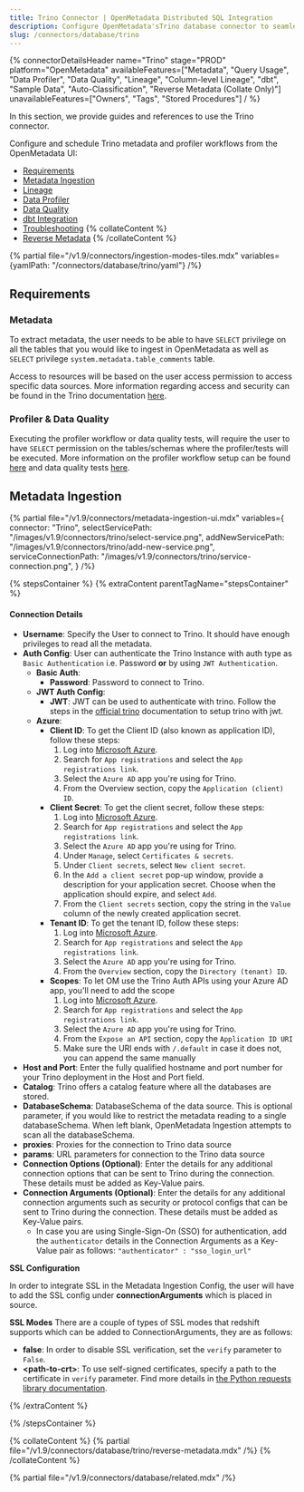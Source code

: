 ```yaml
---
title: Trino Connector | OpenMetadata Distributed SQL Integration
description: Configure OpenMetadata'sTrino database connector to seamlessly integrate your distributed SQL engine with automated metadata discovery and lineage tracking.
slug: /connectors/database/trino
---
```






{% connectorDetailsHeader
name="Trino"
stage="PROD"
platform="OpenMetadata"
availableFeatures=["Metadata", "Query Usage", "Data Profiler", "Data Quality", "Lineage", "Column-level Lineage", "dbt", "Sample Data", "Auto-Classification", "Reverse Metadata (Collate Only)"]
unavailableFeatures=["Owners", "Tags", "Stored Procedures"]
/ %}

In this section, we provide guides and references to use the Trino connector.

Configure and schedule Trino metadata and profiler workflows from the OpenMetadata UI:

- [Requirements](#requirements)
- [Metadata Ingestion](#metadata-ingestion)
- [Lineage](/how-to-guides/data-lineage/workflow)
- [Data Profiler](/how-to-guides/data-quality-observability/profiler/workflow)
- [Data Quality](/how-to-guides/data-quality-observability/quality)
- [dbt Integration](/connectors/ingestion/workflows/dbt)
- [Troubleshooting](/connectors/database/trino/troubleshooting)
{% collateContent %}
- [Reverse Metadata](#reverse-metadata)
{% /collateContent %}

{% partial file="/v1.9/connectors/ingestion-modes-tiles.mdx" variables={yamlPath: "/connectors/database/trino/yaml"} /%}

## Requirements

### Metadata

To extract metadata, the user needs to be able to have `SELECT` privilege on all the tables that you would like to ingest in OpenMetadata as well as `SELECT` privilege `system.metadata.table_comments` table.

Access to resources will be based on the user access permission to access specific data sources. More information regarding access and security can be found in the Trino documentation [here](https://trino.io/docs/current/security.html).

### Profiler & Data Quality

Executing the profiler workflow or data quality tests, will require the user to have `SELECT` permission on the tables/schemas where the profiler/tests will be executed. More information on the profiler workflow setup can be found [here](/how-to-guides/data-quality-observability/profiler/workflow) and data quality tests [here](/how-to-guides/data-quality-observability/quality).

## Metadata Ingestion
{% partial 
  file="/v1.9/connectors/metadata-ingestion-ui.mdx" 
  variables={
    connector: "Trino", 
    selectServicePath: "/images/v1.9/connectors/trino/select-service.png",
    addNewServicePath: "/images/v1.9/connectors/trino/add-new-service.png",
    serviceConnectionPath: "/images/v1.9/connectors/trino/service-connection.png",
} 
/%}

{% stepsContainer %}
{% extraContent parentTagName="stepsContainer" %}

#### Connection Details

- **Username**: Specify the User to connect to Trino. It should have enough privileges to read all the metadata.
- **Auth Config**: User can authenticate the Trino Instance with auth type as `Basic Authentication` i.e. Password **or** by using `JWT Authentication`.
  - **Basic Auth**:
    - **Password**: Password to connect to Trino.
  - **JWT Auth Config**:
    - **JWT**: JWT can be used to authenticate with trino. Follow the steps in the [official trino](https://trino.io/docs/current/security/jwt.html) documentation to setup trino with jwt.
  - **Azure**: 
    - **Client ID**: To get the Client ID (also known as application ID), follow these steps:
        1. Log into [Microsoft Azure](https://ms.portal.azure.com/#allservices).
        2. Search for `App registrations` and select the `App registrations link`.
        3. Select the `Azure AD` app you're using for Trino.
        4. From the Overview section, copy the `Application (client) ID`.
    - **Client Secret**: To get the client secret, follow these steps:
        1. Log into [Microsoft Azure](https://ms.portal.azure.com/#allservices).
        2. Search for `App registrations` and select the `App registrations link`.
        3. Select the `Azure AD` app you're using for Trino.
        4. Under `Manage`, select `Certificates & secrets`.
        5. Under `Client secrets`, select `New client secret`.
        6. In the `Add a client secret` pop-up window, provide a description for your application secret. Choose when the application should expire, and select `Add`.
        7. From the `Client secrets` section, copy the string in the `Value` column of the newly created application secret.
    - **Tenant ID**: To get the tenant ID, follow these steps:
        1. Log into [Microsoft Azure](https://ms.portal.azure.com/#allservices).
        2. Search for `App registrations` and select the `App registrations link`.
        3. Select the `Azure AD` app you're using for Trino.
        4. From the `Overview` section, copy the `Directory (tenant) ID`.
    - **Scopes**: To let OM use the Trino Auth APIs using your Azure AD app, you'll need to add the scope
        1. Log into [Microsoft Azure](https://ms.portal.azure.com/#allservices).
        2. Search for `App registrations` and select the `App registrations link`.
        3. Select the `Azure AD` app you're using for Trino.
        4. From the `Expose an API` section, copy the `Application ID URI`
        5. Make sure the URI ends with `/.default` in case it does not, you can append the same manually
- **Host and Port**: Enter the fully qualified hostname and port number for your Trino deployment in the Host and Port field.
- **Catalog**: Trino offers a catalog feature where all the databases are stored.
- **DatabaseSchema**: DatabaseSchema of the data source. This is optional parameter, if you would like to restrict the metadata reading to a single databaseSchema. When left blank, OpenMetadata Ingestion attempts to scan all the databaseSchema.
- **proxies**: Proxies for the connection to Trino data source
- **params**: URL parameters for connection to the Trino data source
- **Connection Options (Optional)**: Enter the details for any additional connection options that can be sent to Trino during the connection. These details must be added as Key-Value pairs.
- **Connection Arguments (Optional)**: Enter the details for any additional connection arguments such as security or protocol configs that can be sent to Trino during the connection. These details must be added as Key-Value pairs. 
  - In case you are using Single-Sign-On (SSO) for authentication, add the `authenticator` details in the Connection Arguments as a Key-Value pair as follows: `"authenticator" : "sso_login_url"`


**SSL Configuration**

In order to integrate SSL in the Metadata Ingestion Config, the user will have to add the SSL config under **connectionArguments** which is placed in source.

**SSL Modes**
There are a couple of types of SSL modes that redshift supports which can be added to ConnectionArguments, they are as follows:
- **false**: In order to disable SSL verification, set the `verify` parameter to `False`.
- **\<path-to-crt\>**: To use self-signed certificates, specify a path to the certificate in `verify` parameter.
Find more details in [the Python requests library documentation](https://requests.readthedocs.io/en/latest/user/advanced.html?highlight=ssl#ssl-cert-verification).

<AdvancedConfiguration />

{% /extraContent %}

<TestConnection />

<ConfigureIngestion />

<IngestionScheduleAndDeploy />

{% /stepsContainer %}

{% collateContent %}
{% partial file="/v1.9/connectors/database/trino/reverse-metadata.mdx" /%}
{% /collateContent %}

{% partial file="/v1.9/connectors/database/related.mdx" /%}
